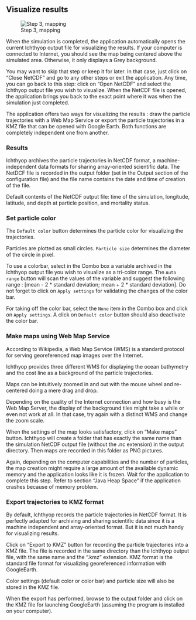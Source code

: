 ## Visualize results

![Step 3, mapping](console/_static/step3-mapping.png)

When the simulation is completed, the application automatically opens the current Ichthyop output file for visualizing the results. If your computer is connected to Internet, you should see the map being centered above the simulated area. Otherwise, it only displays a Grey background.

You may want to skip that step or keep it for later. In that case, just click on "Close NetCDF" and go to any other steps or exit the application. Any time, you can go back to this step: click on "Open NetCDF" and select the Ichthyop output file you wish to visualize. When the NetCDF file is opened, the application brings you back to the exact point where it was when the simulation just completed.

The application offers two ways for visualizing the results : draw the particle trajectories with a Web Map Service or export the particle trajectories in a KMZ file that can be opened with Google Earth. Both functions are completely independent one from another.

### Results

Ichthyop archives the particle trajectories in NetCDF format, a machine-independent data formats for sharing array-oriented scientific data. The NetDCF file is recorded in the output folder (set in the Output section of the configuration file) and the file name contains the date and time of creation of the file.

Default contents of the NetCDF output file: time of the simulation, longitude, latitude, and depth at particle position, and mortality status.

### Set particle color

The `Default color` button determines the particle color for visualizing the trajectories.

Particles are plotted as small circles. `Particle size` determines the diameter of the circle in pixel.

To use a colorbar, select in the Combo box a variable archived in the Ichthyop output file you wish to visualize as a tri-color range. The `Auto range` button will scan the values of the variable and suggest the following range : [mean - 2 * standard deviation; mean + 2 * standard deviation]. Do not forget to click on `Apply settings` for validating the changes of the color bar.

For taking off the color bar, select the `None` item in the Combo box and click on `Apply settings`. A click on `Default color` button should also deactivate the color bar.

### Make maps using Web Map Service

According to Wikipedia, a Web Map Service (WMS) is a standard protocol for serving georeferenced map images over the Internet.

Ichthyop provides three different WMS for displaying the ocean bathymetry and the cost line as a background of the particle trajectories.

Maps can be intuitively zoomed in and out with the mouse wheel and re-centered doing a mere drag and drop.

Depending on the quality of the Internet connection and how busy is the Web Map Server, the display of the background tiles might take a while or even not work at all. In that case, try again with a distinct WMS and change the zoom scale.

When the settings of the map looks satisfactory, click on "Make maps" button. Ichthyop will create a folder that has exactly the same name than the simulation NetCDF output file (without the .nc extension) in the output directory. Then maps are recorded in this folder as PNG pictures.

Again, depending on the computer capabilities and the number of particles, the map creation might require a large amount of the available dynamic memory and the application looks like it is frozen. Wait for the application to complete this step. Refer to section "Java Heap Space" if the application crashes because of memory problem.

### Export trajectories to KMZ format

By default, Ichthyop records the particle trajectories in NetCDF format. It is perfectly adapted for archiving and sharing scientific data since it is a machine independent and array-oriented format. But it is not much handy for visualizing results.

Click on "Export to KMZ" button for recording the particle trajectories into a KMZ file. The file is recorded in the same directory than the Ichthyop output file, with the same name and the ".kmz" extension. KMZ format is the standard file format for visualizing georeferenced information with GoogleEarth.

Color settings (default color or color bar) and particle size will also be stored in the KMZ file.

When the export has performed, browse to the output folder and click on the KMZ file for launching GoogleEarth (assuming the program is installed on your computer).
